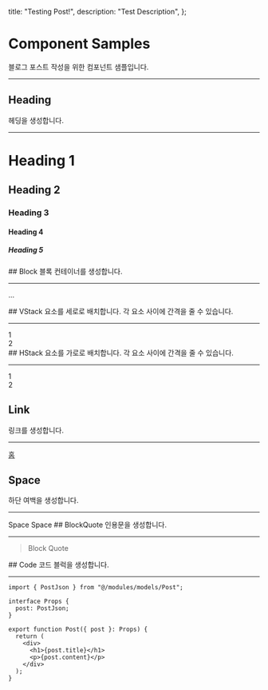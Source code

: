 
  title: "Testing Post!",
  description: "Test Description",
};

# Component Samples

<Caption>블로그 포스트 작성을 위한 컴포넌트 샘플입니다.</Caption>

---

<Block>

## Heading

<Caption>헤딩을 생성합니다.</Caption>

---

<VStack>

# Heading 1

## Heading 2

### Heading 3

#### Heading 4

##### Heading 5

</VStack>

</Block>

<Block>
## Block
<Caption>블록 컨테이너를 생성합니다.</Caption>

---

<Block>...</Block>

</Block>

<Block>
## VStack
<Caption>요소를 세로로 배치합니다. 각 요소 사이에 간격을 줄 수 있습니다.</Caption>

---

<VStack>
  <div>1</div>
  <div>2</div>
</VStack>
</Block>

<Block>
## HStack
<Caption>요소를 가로로 배치합니다. 각 요소 사이에 간격을 줄 수 있습니다.</Caption>

---

<HStack>
  <div>1</div>
  <div>2</div>
</HStack>
</Block>

<Block>

## Link

<Caption>링크를 생성합니다.</Caption>

---

[홈](/)

</Block>

<Block>

## Space

<Caption>하단 여백을 생성합니다.</Caption>

---

<Space>
 <Block color="#FFFF99">Space</Block>
</Space>
<Space>
  <Block color="#FFFF99">Space</Block>
</Space>
</Block>

<Block>
## BlockQuote

<Caption>인용문을 생성합니다.</Caption>

---

> Block Quote

</Block>

<Block>
## Code

<Caption>코드 블럭을 생성합니다.</Caption>

---

```tsx
import { PostJson } from "@/modules/models/Post";

interface Props {
  post: PostJson;
}

export function Post({ post }: Props) {
  return (
    <div>
      <h1>{post.title}</h1>
      <p>{post.content}</p>
    </div>
  );
}
```

</Block>
